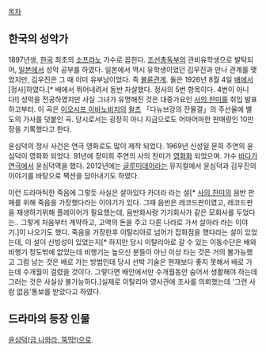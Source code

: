 [[목차]]
== 한국의 성악가 ==
1897년생, [[한국]] 최초의 [[소프라노]] 가수로 꼽힌다. [[조선총독부]]의 관비유학생으로 발탁되어, [[일본]]에서 성악 공부를 하였다. 일본에서 역시 유학생이었던 김우진과 만나 관계를 맺었지만, 김우진은 그 때 이미 유부남이었다. 즉 [[불륜]]관계. 둘은 1926년 8월 4일 [[배]]에서 [정사]하였다.[* 배에서 뛰어내려서 동반 자살했다. 정사의 5번 항목이다. 4번이 아니다!] 
성악을 전공하였지만 사실 그녀가 유명해진 것은 대중가요인 [[사의 찬미]]를 취입 발표하고부터. 이 곡은 [[이오시프 이바노비치]]의 [[왈츠]] 「다뉴브강의 잔물결」의 주선율에 별도의 가사를 덧붙인 곡. 당시로서는 굉장히 아니 지금으로도 어마어마한 판매량인 10만장을 기록했다고 한다.

윤심덕의 정사 사건은 연극 영화로도 많이 제작 되었다. 1969년 신성일 문희 주연의 윤심덕이 영화화 되었다. 91년에 장미희 주연의 사의 찬미가 [[영화]]화 되었으며. 가수 [[바다]]가 [[연극]]에서 윤심덕역을 했다. 2012년에는 [[글루미데이]]라는 뮤지컬에서 윤심덕과 김우진의 이야기를 바탕으로 팩션을 담아내기도 하였다. 

이런 드라마틱한 죽음에 그렇듯 사실은 살아있다 카더라 라는 설[* [[사의 찬미]]의 음반 판매를 위해 죽음을 가장했다라는 이야기가 있다. 그때 음반은 레코드판이였고, 레코드판을 재생하기위해 플레이어가 필요했는데, 음반화사랑 기기회사가 같은 모회사를 두었다는.. 그렇게 처음부터 계약하고, 고액의 돈을 주고 다른 나라로 가서 살아라 라는 이야기.]이 나오기도 했다. 죽음을 가장한후 이탈리아로 넘어가 잡화점을 했다라는 설이 있었는데, 이 설이 신빙성이 있었는지[* 하지만 당시 이탈리아로 갈 수 있는 이동수단은 배와 비행기 정도밖에 없었는데 비행기는 높으신 분들이 아닌 이상 타는 것은 거의 불가능했고 그럼 남는 것은 배로 가는 방법인데 당시 선박 기술은 현재보다 좋지 못해서 배로 가는데 수개월이 걸렸을 것이다. 그렇다면 배안에서만 수개월동안 숨어서 생활해야 하는데 그러는 것은 사실상 불가능하다.]실제로 이탈리아 영사관에 조사를 의뢰했는데 '그런 사람 없음'통보를 받았다고 하였다.

== 드라마의 등장 인물 ==
[[윤심덕(금 나와라, 뚝딱!)]]으로.
